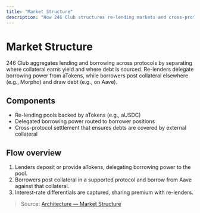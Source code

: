 ```yaml
---
title: "Market Structure"
description: "How 246 Club structures re-lending markets and cross-protocol borrowing to aggregate liquidity."
---
```


# Market Structure

246 Club aggregates lending and borrowing across protocols by separating where collateral earns yield and where debt is sourced. Re-lenders delegate borrowing power from aTokens, while borrowers post collateral elsewhere (e.g., Morpho) and draw debt (e.g., on Aave).

## Components

- Re-lending pools backed by aTokens (e.g., aUSDC)
- Delegated borrowing power routed to borrower positions
- Cross-protocol settlement that ensures debts are covered by external collateral

## Flow overview

1. Lenders deposit or provide aTokens, delegating borrowing power to the pool.
2. Borrowers post collateral in a supported protocol and borrow from Aave against that collateral.
3. Interest-rate differentials are captured, sharing premium with re-lenders.

> Source: [Architecture — Market Structure](https://246-club.gitbook.io/docs/architecture/market-structure)

